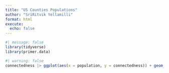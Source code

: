 ```yaml
---
title: "US Counties Populations"
author: "SriRitvik Yellamilli"
format: html
execute: 
  echo: false
---
```

```r
#| message: false
library(tidyverse)
library(primer.data)
```
```r
#| warning: false
connectedness |> ggplot(aes(x = population, y = connectedness)) + geom_point() + geom_smooth(method = "lm") + scale_x_log10(labels = scales::comma_format()) + labs(title = "US County Populations vs. Economic Connectedness", subtitle = "Population size does not matter to EC", x = "Population", y = "Economic Connectedness")
```


